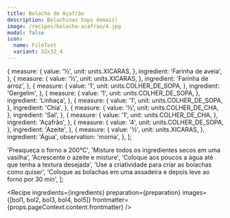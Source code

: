 ```yaml
---
title: Bolacha de Açafrão
description: Bolachinas tops demais!
image: /recipes/bolacha-acafrao/4.jpg
modal: false
icon:
  name: FileText
  variant: 32x32_4
---
```




  {
    measure: {
      value: '½',
      unit: units.XICARAS,
    },
    ingredient: 'Farinha de aveia',
  },
  {
    measure: {
      value: '½',
      unit: units.XICARAS,
    },
    ingredient: 'Farinha de arroz',
  },
  {
    measure: {
      value: '1',
      unit: units.COLHER_DE_SOPA,
    },
    ingredient: 'Gergelim',
  },
  {
    measure: {
      value: '1',
      unit: units.COLHER_DE_SOPA,
    },
    ingredient: 'Linhaça',
  },
  {
    measure: {
      value: '1',
      unit: units.COLHER_DE_SOPA,
    },
    ingredient: 'Chia',
  },
  {
    measure: {
      value: '½',
      unit: units.COLHER_DE_CHA,
    },
    ingredient: 'Sal',
  },
  {
    measure: {
      value: '1',
      unit: units.COLHER_DE_CHA,
    },
    ingredient: 'Açafrão',
  },
  {
    measure: {
      value: '4',
      unit: units.COLHER_DE_SOPA,
    },
    ingredient: 'Azeite',
  },
  {
    measure: {
      value: '½',
      unit: units.XICARAS,
    },
    ingredient: 'Água',
    observation: 'morna',
  },
];

  'Preaqueça o forno a 200°C',
  'Misture todos os ingredientes secos em uma vasilha',
  'Acrescente o azeite e misture',
  'Coloque aos poucos a água até que tenha a textura desejada',
  'Use a criatividade para criar as bolachas como quiser',
  'Coloque as bolachas em uma assadeira e depois leve ao forno por 30 min',
];

<Recipe
  ingredients={ingredients}
  preparation={preparation}
  images={[bol1, bol2, bol3, bol4, bol5]}
  frontmatter={props.pageContext.content.frontmatter}
/>
